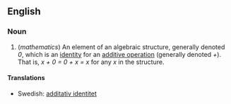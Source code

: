 ==English==

===Noun===

#(''mathematics'') An element of an algebraic structure, generally denoted ''0'', which is an [[identity]] for an [[additive operation]] (generally denoted ''+'').  That is, ''x + 0 = 0 + x = x'' for any ''x'' in the structure.

====Translations====
*Swedish: [[additativ identitet]]
